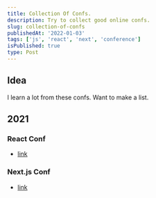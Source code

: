 ```yaml
---
title: Collection Of Confs.
description: Try to collect good online confs.
slug: collection-of-confs
publishedAt: '2022-01-03'
tags: ['js', 'react', 'next', 'conference']
isPublished: true
type: Post
---
```


## Idea

I learn a lot from these confs. Want to make a list.

## 2021

### React Conf

- [link](https://www.youtube.com/channel/UC1hOCRBN2mnXgN5reSoO3pQ)

### Next.js Conf

- [link](https://nextjs.org/conf)
